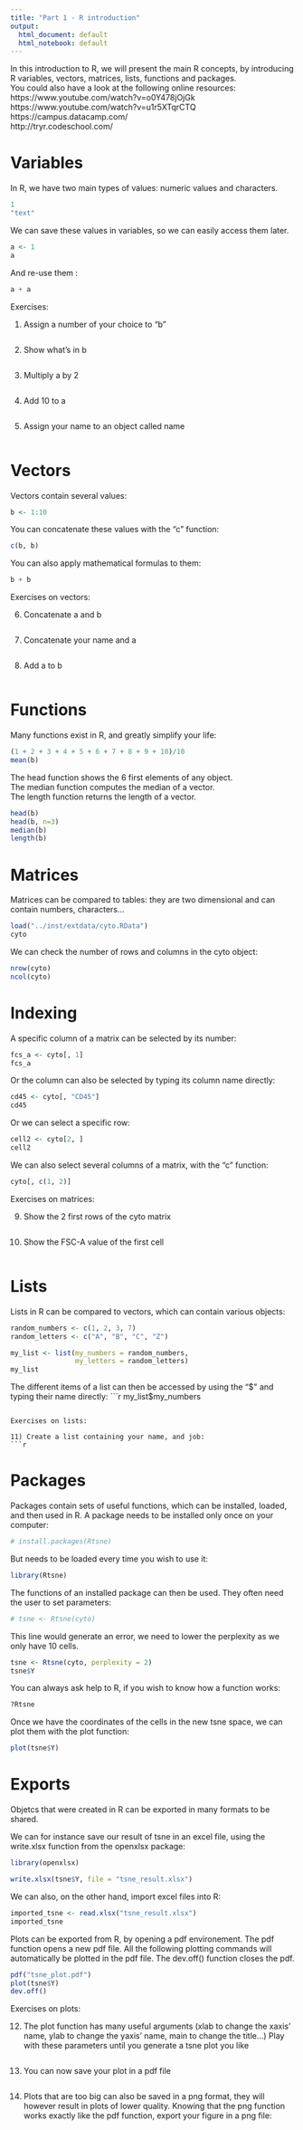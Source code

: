 ```yaml
---
title: "Part 1 - R introduction"
output:
  html_document: default
  html_notebook: default
---
```


In this introduction to R, we will present the main R concepts, by introducing 
R variables, vectors, matrices, lists, functions and packages.  
You could also have a look at the following online resources:  
https://www.youtube.com/watch?v=o0Y478jOjGk  
https://www.youtube.com/watch?v=u1r5XTqrCTQ  
https://campus.datacamp.com/  
http://tryr.codeschool.com/  

# Variables

In R, we have two main types of values: numeric values and characters.
```r
1
"text"
```

We can save these values in variables, so we can easily access them later.
```r
a <- 1
a
```

And re-use them :
```r
a + a
```


Exercises:

1) Assign a number of your choice to "b"
```r

```

2) Show what's in b
```r

```

3) Multiply a by 2
```r

```

4) Add 10 to a
```r

```

5) Assign your name to an object called name
```r

```

# Vectors

Vectors contain several values:
```r
b <- 1:10
```

You can concatenate these values with the "c" function:
```r
c(b, b)
```

You can also apply mathematical formulas to them:
```r
b + b
```

Exercises on vectors:  

6) Concatenate a and b
```r

```

7) Concatenate your name and a
```r

```

8) Add a to b
```r

```

# Functions

Many functions exist in R, and greatly simplify your life:
```r
(1 + 2 + 3 + 4 + 5 + 6 + 7 + 8 + 9 + 10)/10
mean(b)
```

The head function shows the 6 first elements of any object.  
The median function computes the median of a vector.  
The length function returns the length of a vector.
```r
head(b)
head(b, n=3)
median(b)
length(b)
```

# Matrices

Matrices can be compared to tables: they are two dimensional and can contain 
numbers, characters...
```r
load("../inst/extdata/cyto.RData")
cyto
```

We can check the number of rows and columns in the cyto object:
```r
nrow(cyto)
ncol(cyto)
```

# Indexing

A specific column of a matrix can be selected by its number:
```r
fcs_a <- cyto[, 1]
fcs_a
```

Or the column can also be selected by typing its column name directly:
```r
cd45 <- cyto[, "CD45"]
cd45
```

Or we can select a specific row:
```r
cell2 <- cyto[2, ]
cell2
```

We can also select several columns of a matrix, with the "c" function:
```r
cyto[, c(1, 2)]
```

Exercises on matrices:

9) Show the 2 first rows of the cyto matrix
```r

```

10) Show the FSC-A value of the first cell
```r

```

# Lists

Lists in R can be compared to vectors, which can contain various objects:
```r
random_numbers <- c(1, 2, 3, 7)
random_letters <- c("A", "B", "C", "Z")
```

```r
my_list <- list(my_numbers = random_numbers, 
                my_letters = random_letters)
my_list
```

The different items of a list can then be accessed by using the "$" and 
typing their name directly:
```r
my_list$my_numbers
```

Exercises on lists:

11) Create a list containing your name, and job:
```r

```


# Packages

Packages contain sets of useful functions, which can be installed, loaded, and 
then used in R. A package needs to be installed only once on your computer:
```r
# install.packages(Rtsne)
```

But needs to be loaded every time you wish to use it:
```r
library(Rtsne)
```

The functions of an installed package can then be used. They often need the user to set parameters:
```r
# tsne <- Rtsne(cyto)
```

This line would generate an error, we need to lower the perplexity as we only 
have 10 cells.

```r
tsne <- Rtsne(cyto, perplexity = 2)
tsne$Y
```

You can always ask help to R, if you wish to know how a function works:
```r
?Rtsne
```

Once we have the coordinates of the cells in the new tsne space,
we can plot them with the plot function:
```r
plot(tsne$Y)
```


# Exports

Objetcs that were created in R can be exported in many formats to be shared.

We can for instance save our result of tsne in an excel file, 
using the write.xlsx function from the openxlsx package:
```r
library(openxlsx)

write.xlsx(tsne$Y, file = "tsne_result.xlsx")
```

We can also, on the other hand, import excel files into R:
```r
imported_tsne <- read.xlsx("tsne_result.xlsx")
imported_tsne
```

Plots can be exported from R, by opening a pdf environement.
The pdf function opens a new pdf file. All the following plotting commands will
automatically be plotted in the pdf file.
The dev.off() function closes the pdf.
```r
pdf("tsne_plot.pdf")
plot(tsne$Y)
dev.off()
```

Exercises on plots:

12) The plot function has many useful arguments (xlab to change the xaxis' name,
ylab to change the yaxis' name, main to change the title...)
Play with these parameters until you generate a tsne plot you like
```r

```

13) You can now save your plot in a pdf file
```r

```

14) Plots that are too big can also be saved in a png format, they will however 
result in plots of lower quality. Knowing that the png function works exactly 
like the pdf function, export your figure in a png file:
```r

```

